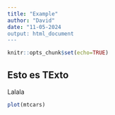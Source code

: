 ```yaml
---
title: "Example"
author: "David"
date: "11-05-2024
output: html_document
---
```


```r
knitr::opts_chunk$set(echo=TRUE)
```


## Esto es TExto

Lalala
```r
plot(mtcars)
```

